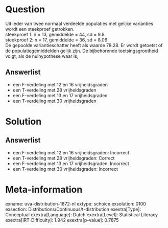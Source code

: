 Question
========

Uit ieder van twee normaal verdeelde populaties met gelijke varianties
wordt een steekproef getrokken.\
steekproef 1: n = 13, gemiddelde = 44, sd = 9.8\
steekproef 2: n = 17, gemiddelde = 36, sd = 8.06\
De gepoolde variantieschatter heeft als waarde 78.28. Er wordt getoetst
of de populatiegemiddelden gelijk zijn. De bijbehorende
toetsingsgrootheid volgt, als de nulhypothese waar is,

Answerlist
----------

* een F-verdeling met 12 en 16 vrijheidsgraden
* een T-verdeling met 28 vrijheidsgraden
* een F-verdeling met 13 en 17 vrijheidsgraden
* een T-verdeling met 30 vrijheidsgraden

Solution
========

Answerlist
----------

* een F-verdeling met 12 en 16 vrijheidsgraden: Incorrect
* een T-verdeling met 28 vrijheidsgraden: Correct
* een F-verdeling met 13 en 17 vrijheidsgraden: Incorrect
* een T-verdeling met 30 vrijheidsgraden: Incorrect

Meta-information
================
exname: uva-distribution-1872-nl
extype: schoice
exsolution: 0100
exsection: Distributions/Continuous/t-distribution
exextra[Type]: Conceptual
exextra[Language]: Dutch
exextra[Level]: Statistical Literacy
exextra[IRT-Difficulty]: 1.942
exextra[p-value]: 0.7875
